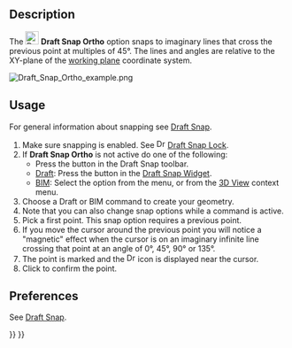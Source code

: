 <languages/>

{{Docnav
|[[Draft_Snap_Near|Snap Near]]
|[[Draft_Snap_Grid|Snap Grid]]
|[[Draft_Workbench|Draft]]
|IconL=Draft_Snap_Near.svg
|IconR=Draft_Snap_Grid.svg
|IconC=Workbench_Draft.svg
}}

{{GuiCommand
|Name=Draft Snap Ortho
|MenuLocation=Snapping → Snap Ortho
|Workbenches=[[Draft_Workbench|Draft]], [[BIM_Workbench|BIM]]
|SeeAlso=[[Draft_Snap|Draft Snap]], [[Draft_Snap_Lock|Draft Snap Lock]]
}}

== Description ==

The [[Image:Draft_Snap_Ortho.svg|24px]] '''Draft Snap Ortho''' option snaps to imaginary lines that cross the previous point at multiples of 45°. The lines and angles are relative to the XY-plane of the [[Draft_SelectPlane|working plane]] coordinate system.

[[Image:Draft_Snap_Ortho_example.png]]
{{Caption|Snapping the second point of a line to an imaginary line that has an angle of 45° with the X axis. The small magenta circles indicate all possible directions.}}

== Usage ==

For general information about snapping see [[Draft_Snap|Draft Snap]].

# Make sure snapping is enabled. See [[Image:Draft_Snap_Lock.svg|16px]] [[Draft_Snap_Lock|Draft Snap Lock]].
# If '''Draft Snap Ortho''' is not active do one of the following:
#* Press the {{Button|[[Image:Draft_Snap_Ortho.svg|16px]] [[Draft_Snap_Ortho|Snap Ortho]]}} button in the Draft Snap toolbar.
#* [[Draft_Workbench|Draft]]: Press the {{Button|[[Image:Draft_Snap_Ortho.svg|16px]] [[Draft_Snap_Ortho|Snap Ortho]]}} button in the [[Draft_Snap_Widget|Draft Snap Widget]].
#* [[BIM_Workbench|BIM]]: Select the {{MenuCommand|Snapping → [[Image:Draft_Snap_Ortho.svg|16px]] Snap Ortho}} option from the menu, or from the [[3D_View|3D View]] context menu.
# Choose a Draft or BIM command to create your geometry.
# Note that you can also change snap options while a command is active.
# Pick a first point. This snap option requires a previous point.
# If you move the cursor around the previous point you will notice a "magnetic" effect when the cursor is on an imaginary infinite line crossing that point at an angle of 0°, 45°, 90° or 135°.
# The point is marked and the [[Image:Draft_Snap_Ortho.svg|16px]] icon is displayed near the cursor.
# Click to confirm the point.

== Preferences ==

See [[Draft_Snap#Preferences|Draft Snap]].


{{Docnav
|[[Draft_Snap_Near|Snap Near]]
|[[Draft_Snap_Grid|Snap Grid]]
|[[Draft_Workbench|Draft]]
|IconL=Draft_Snap_Near.svg
|IconR=Draft_Snap_Grid.svg
|IconC=Workbench_Draft.svg
}}

{{Draft Tools navi{{#translation:}}}}
{{Userdocnavi{{#translation:}}}}